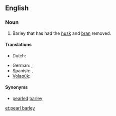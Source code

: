 ==English==

===Noun===
{{en-noun|head=[[pearl]] [[barley]]|-}}
# Barley that has had the [[husk]] and [[bran]] removed.

====Translations====
{{trans-top}}
* Dutch: {{t+|nl|gort|m}}
{{trans-mid}}
* German: {{t|de|Graupen|f|p}}, {{t|de|Perlgraupen|f|p}}
* Spanish: {{t|es|mote|m}}, {{t|es|mote de trigo|m}}
* [[Volapük]]: {{t-|vo|pärlatahod}}
{{trans-bottom}}
====Synonyms====
*[[pearled]] [[barley]]

[[et:pearl barley]]
